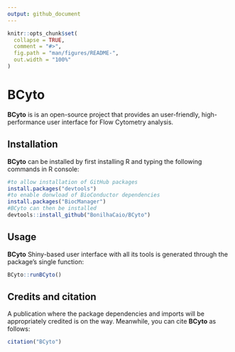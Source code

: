 ```yaml
---
output: github_document
---
```


<!-- README.md is generated from README.Rmd. Please edit that file -->

```r
knitr::opts_chunk$set(
  collapse = TRUE,
  comment = "#>",
  fig.path = "man/figures/README-",
  out.width = "100%"
)
```

# BCyto

<!-- badges: start -->
<!-- badges: end -->

**BCyto** is is an open-source project that provides an user-friendly, high-performance user interface for Flow Cytometry analysis.

## Installation

**BCyto** can be installed by first installing R and typing the following commands in R console:

``` r
#to allow installation of GitHub packages
install.packages("devtools")
#to enable donwload of BioConductor dependencies
install.packages("BiocManager")
#BCyto can then be installed
devtools::install_github("BonilhaCaio/BCyto")
```

## Usage

**BCyto** Shiny-based user interface with all its tools is generated through the package's single function:

``` r
BCyto::runBCyto()
```

## Credits and citation

A publication where the package dependencies and imports will be appropriately credited is on the way. Meanwhile, you can cite **BCyto** as follows:

```r
citation("BCyto")
```
